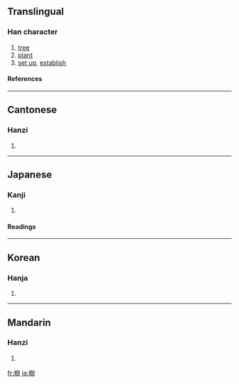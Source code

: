 {{see|树}}

==Translingual==
===Han character===
{{Han char|rn=75|rad=木|as=12|sn=16|four=4490<sub>0</sub>|canj=木土廿戈 (DGTI)|ids=⿰[[木]][[尌]]}}
# [[tree]]
# [[plant]]
# [[set up]], [[establish]]
====References====
{{Han ref|kx=0551.290|dkj=15496|dj=0940.050|hdz=21287.040|uh=6A39|ud=27193|bh=BEF0|bd=48880}}

----

==Cantonese==
===Hanzi===
{{yue-hanzi|jyut=|y=syu6}}
# {{defn|Cantonese}}

----
==Japanese==
===Kanji===
{{ja-kanji|grade=6|rs=木12}}
# {{defn|Japanese}} 
====Readings====
{{ja-readings|on=[[じゅ]] (ju)|kun=[[うえる]] (ueru), [[たてる]] (tateru), [[き]] (ki)}}

----
==Korean==
===Hanja===
{{ko-hanja|hangeul=[[수]]|eumhun=|rv=su|mr=su|y=swu}}
# {{defn|Korean}}

----
==Mandarin==
===Hanzi===
{{cmn-hanzi|sim=树|pin=[[shù]] ([[shu4]]), [[zǔn]] ([[zun3]])|wg=shu<sup>4</sup>, tsun<sup>3</sup>}}
# {{defn|Mandarin}}

[[fr:樹]]
[[ja:樹]]
